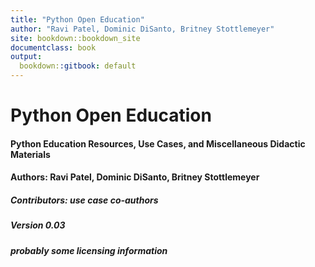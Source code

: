 ```yaml
---
title: "Python Open Education"
author: "Ravi Patel, Dominic DiSanto, Britney Stottlemeyer"
site: bookdown::bookdown_site
documentclass: book
output:
  bookdown::gitbook: default
---
```


# Python Open Education 

<h4> Python Education Resources, Use Cases, and Miscellaneous Didactic Materials </h4>  

<h4> **Authors**: Ravi Patel, Dominic DiSanto, Britney Stottlemeyer </h4>  

<h5> **Contributors**: *use case co-authors* </h5>  

<h5> Version 0.03 </h5>  

<h5> *probably some licensing information* </h5>

